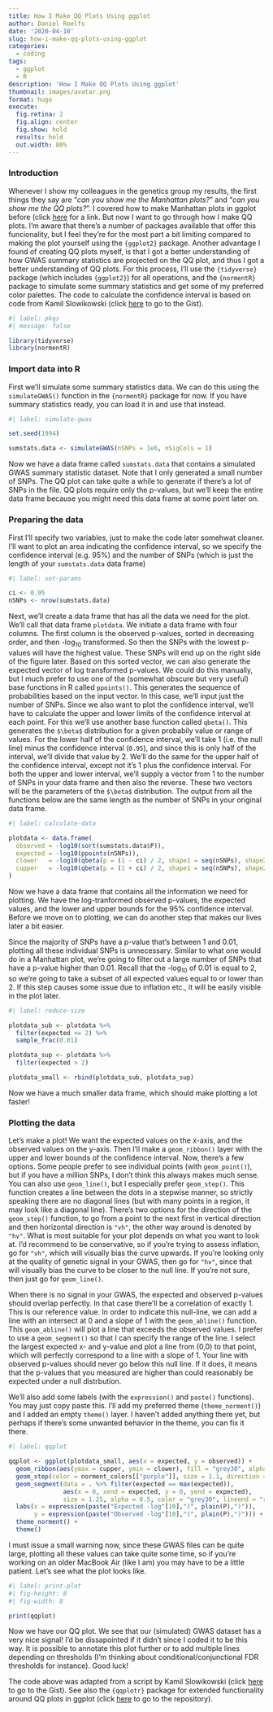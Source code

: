 ```yaml
---
title: How I Make QQ Plots Using ggplot
author: Daniel Roelfs
date: '2020-04-10'
slug: how-i-make-qq-plots-using-ggplot
categories:
  - coding
tags:
  - ggplot
  - R
description: 'How I Make QQ Plots Using ggplot'
thumbnail: images/avatar.png
format: hugo
execute:
  fig.retina: 2
  fig.align: center
  fig.show: hold
  results: hold
  out.width: 80%
---
```


### Introduction
Whenever I show my colleagues in the genetics group my results, the first things they say are "_can you show me the Manhattan plots?_" and "_can you show me the QQ plots?_". I covered how to make Manhattan plots in ggplot before (click [here](https://danielroelfs.com/blog/how-i-create-manhattan-plots-using-ggplot/) for a link. But now I want to go through how I make QQ plots. I'm aware that there's a number of packages available that offer this funcionality, but I feel they're for the most part a bit limiting compared to making the plot yourself using the `{ggplot2}` package. Another advantage I found of creating QQ plots myself, is that I got a better understanding of how GWAS summary statistics are projected on the QQ plot, and thus I got a better understanding of QQ plots. For this process, I'll use the `{tidyverse}` package (which includes `{ggplot2}`) for all operations, and the `{normentR}` package to simulate some summary statistics and get some of my preferred color palettes. The code to calculate the confidence interval is based on code from Kamil Slowikowski (click [here](https://gist.github.com/slowkow/9041570) to go to the Gist).

```r
#| label: pkgs
#| message: false

library(tidyverse)
library(normentR)
```

### Import data into R
First we'll simulate some summary statistics data. We can do this using the `simulateGWAS()` function in the `{normentR}` package for now. If you have summary statistics ready, you can load it in and use that instead.

```r
#| label: simulate-gwas

set.seed(1994)

sumstats.data <- simulateGWAS(nSNPs = 1e6, nSigCols = 1)
```

Now we have a data frame called `sumstats.data` that contains a simulated GWAS summary statistic dataset. Note that I only generated a small number of SNPs. The QQ plot can take quite a while to generate if there's a lot of SNPs in the file. QQ plots require only the p-values, but we'll keep the entire data frame because you might need this data frame at some point later on.

### Preparing the data

First I'll specify two variables, just to make the code later somehwat cleaner. I'll want to plot an area indicating the confidence interval, so we specify the confidence interval (e.g. 95%) and the number of SNPs (which is just the length of your `sumstats.data` data frame)

```r
#| label: set-params

ci <- 0.95
nSNPs <- nrow(sumstats.data)
```

Next, we'll create a data frame that has all the data we need for the plot. We'll call that data frame `plotdata`. We initiate a data frame with four columns. The first column is the observed p-values, sorted in decreasing order, and then -log~10~ transformed. So then the SNPs with the lowest p-values will have the highest value. These SNPs will end up on the right side of the figure later. Based on this sorted vector, we can also generate the expected vector of log transformed p-values. We could do this manually, but I much prefer to use one of the (somewhat obscure but very useful) base functions in R called `ppoints()`. This generates the sequence of probabilities based on the input vector. In this case, we'll input just the number of SNPs.
Since we also want to plot the confidence interval, we'll have to calculate the upper and lower limits of the confidence interval at each point. For this we'll use another base function called `qbeta()`. This generates the `$\beta$` distribution for a given probabily value or range of values. For the lower half of the confidence interval, we'll take 1 (i.e. the null line) minus the confidence interval (`0.95`), and since this is only half of the interval, we'll divide that value by 2. We'll do the same for the upper half of the confidence interval, except not it's 1 plus the confidence interval. For both the upper and lower interval, we'll supply a vector from 1 to the number of SNPs in your data frame and then also the reverse. These two vectors will be the parameters of the `$\beta$` distribution. The output from all the functions below are the same length as the number of SNPs in your original data frame.

```r
#| label: calculate-data

plotdata <- data.frame(
  observed = -log10(sort(sumstats.data$P)),
  expected = -log10(ppoints(nSNPs)),
  clower   = -log10(qbeta(p = (1 - ci) / 2, shape1 = seq(nSNPs), shape2 = rev(seq(nSNPs)))),
  cupper   = -log10(qbeta(p = (1 + ci) / 2, shape1 = seq(nSNPs), shape2 = rev(seq(nSNPs))))
)
```

Now we have a data frame that contains all the information we need for plotting. We have the log-tranformed observed p-values, the expected values, and the lower and upper bounds for the 95% confidence interval. Before we move on to plotting, we can do another step that makes our lives later a bit easier.

Since the majority of SNPs have a p-value that's between 1 and 0.01, plotting all these individual SNPs is unnecessary. Similar to what one would do in a Manhattan plot, we're going to filter out a large number of SNPs that have a p-value higher than 0.01. Recall that the -log~10~ of 0.01 is equal to 2, so we're going to take a subset of all expected values equal to or lower than 2. If this step causes some issue due to inflation etc., it will be easily visible in the plot later.

```r
#| label: reduce-size

plotdata_sub <- plotdata %>%
  filter(expected <= 2) %>%
  sample_frac(0.01)

plotdata_sup <- plotdata %>%
  filter(expected > 2)

plotdata_small <- rbind(plotdata_sub, plotdata_sup)
```

Now we have a much smaller data frame, which should make plotting a lot faster!

### Plotting the data

Let's make a plot! We want the expected values on the x-axis, and the observed values on the y-axis. Then I'll make a `geom_ribbon()` layer with the upper and lower bounds of the confidence interval. Now, there's a few options. Some people prefer to see individual points (with `geom_point()`), but if you have a million SNPs, I don't think this always makes much sense. You can also use `geom_line()`, but I especially prefer `geom_step()`. This function creates a line between the dots in a stepwise manner, so strictly speaking there are no diagonal lines (but with many points in a region, it may look like a diagonal line). There's two options for the direction of the `geom_step()` function, to go from a point to the next first in vertical direction and then horizontal direction is `"vh"`, the other way around is denoted by `"hv"`. What is most suitable for your plot depends on what you want to look at. I'd recommend to be conservative, so if you're trying to assess inflation, go for `"vh"`, which will visually bias the curve upwards. If you're looking only at the quality of genetic signal in your GWAS, then go for `"hv"`, since that will visually bias the curve to be closer to the null line. If you're not sure, then just go for `geom_line()`.

When there is no signal in your GWAS, the expected and observed p-values should overlap perfectly. In that case there'll be a correlation of exactly 1. This is our reference value. In order to indicate this null-line, we can add a line with an intersect at 0 and a slope of 1 with the `geom_abline()` function. This `geom_abline()` will plot a line that exceeds the observed values. I prefer to use a `geom_segment()` so that I can specify the range of the line. I select the largest expected x- and y-value and plot a line from (0,0) to that point, which will perfectly correspond to a line with a slope of 1. Your line with observed p-values should never go below this null line. If it does, it means that the p-values that you measured are higher than could reasonably be expected under a null distrbution.

We'll also add some labels (with the `expression()` and `paste()` functions). You may just copy paste this. I'll add my preferred theme (`theme_norment()`) and I added an empty `theme()` layer. I haven't added anything there yet, but perhaps if there's some unwanted behavior in the theme, you can fix it there.

```r
#| label: qqplot

qqplot <- ggplot(plotdata_small, aes(x = expected, y = observed)) +
  geom_ribbon(aes(ymax = cupper, ymin = clower), fill = "grey30", alpha = 0.5) +
  geom_step(color = norment_colors[["purple"]], size = 1.1, direction = "vh") +
  geom_segment(data = . %>% filter(expected == max(expected)), 
               aes(x = 0, xend = expected, y = 0, yend = expected),
               size = 1.25, alpha = 0.5, color = "grey30", lineend = "round") +
  labs(x = expression(paste("Expected -log"[10],"(", plain(P),")")),
       y = expression(paste("Observed -log"[10],"(", plain(P),")"))) +
  theme_norment() +
  theme()
```

I must issue a small warning now, since these GWAS files can be quite large, plotting all these values can take quite some time, so if you're working on an older MacBook Air (like I am) you may have to be a little patient. Let's see what the plot looks like.

```r
#| label: print-plot
#| fig-height: 8
#| fig-width: 8

print(qqplot)
```

Now we have our QQ plot. We see that our (simulated) GWAS dataset has a very nice signal! I'd be dissapointed if it didn't since I coded it to be this way. It is possible to annotate this plot further or to add multiple lines depending on thresholds (I'm thinking about conditional/conjunctional FDR thresholds for instance). Good luck!

The code above was adapted from a script by Kamil Slowikowski (click [here](https://gist.github.com/slowkow/9041570) to go to the Gist). See also the `{qqplotr}` package for extended functionality around QQ plots in ggplot (click [here](https://github.com/aloy/qqplotr) to go to the repository).
